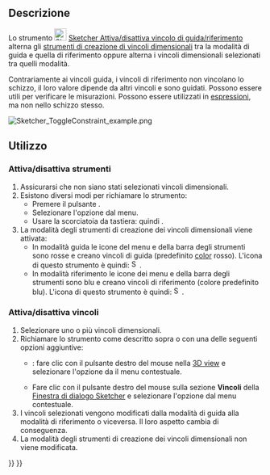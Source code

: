 <languages/>

{{Docnav/it
|[[Sketcher_ConstrainSnellsLaw/it|Rifrazione (Legge di Snell)]]
|[[Sketcher_ToggleActiveConstraint/it|Attiva/disattiva vincolo]]
|[[Sketcher_Workbench/it|Sketcher]]
|IconL=Sketcher_ConstrainSnellsLaw.svg
|IconR=Sketcher_ToggleActiveConstraint.svg
|IconC=Workbench_Sketcher.svg
}}

{{GuiCommand/it
|Name=Sketcher ToggleDrivingConstraint
|Name/it=Sketcher Attiva/disattiva vincolo di guida/riferimento
|Workbenches=[[Sketcher Workbench/it|Sketcher]]
|Shortcut={{KEY|K}} {{KEY|X}}
|Version=0.16
|SeeAlso=[[Sketcher_ToggleActiveConstraint/it|Sketcher Attiva/disattiva vincolo]]
}}

<span id="Description"></span>
==Descrizione==

Lo strumento [[Image:Sketcher ToggleDrivingConstraint.svg|24px]] [[Sketcher_ToggleDrivingConstraint/it|Sketcher Attiva/disattiva vincolo di guida/riferimento]] alterna gli [[Sketcher_Workbench/it#Sketcher_CompDimensionTools|strumenti di creazione di vincoli dimensionali]] tra la modalità di guida e quella di riferimento oppure alterna i vincoli dimensionali selezionati tra quelli modalità.

Contrariamente ai vincoli guida, i vincoli di riferimento non vincolano lo schizzo, il loro valore dipende da altri vincoli e sono guidati. Possono essere utili per verificare le misurazioni. Possono essere utilizzati in [[Expressions/it|espressioni]], ma non nello schizzo stesso.

[[File:Sketcher ToggleConstraint example.png|none]]
{{Caption|Un vincolo guida di distanza orizzontale (50 mm), un vincolo guida di distanza verticale (30 mm) e un vincolo guida di angolo (75°) sono stati impostati per definire il profilo; è stata aggiunta una quota di riferimento sul segmento di linea obliqua per conoscerne la lunghezza (31,0583 mm).}}

<span id="Usage"></span>
==Utilizzo==

<span id="Toggle_tools"></span>
===Attiva/disattiva strumenti===

# Assicurarsi che non siano stati selezionati vincoli dimensionali.
# Esistono diversi modi per richiamare lo strumento:
#* Premere il pulsante {{Button|[[Image:Sketcher_ToggleDrivingConstraint.svg|16px]] [[Sketcher_ToggleDrivingConstraint/it|Attiva/disattiva vincolo di guida/riferimento]]}}.
#* Selezionare l'opzione {{MenuCommand|Schizzo → Vincoli Sketcher → [[Image:Sketcher_ToggleDrivingConstraint.svg|16px]] Attiva/disattiva vincolo di guida/riferimento}} dal menu.
#* Usare la scorciatoia da tastiera: {{KEY|K}} quindi {{KEY|X}}.
# La modalità degli strumenti di creazione dei vincoli dimensionali viene attivata:
#* In modalità guida le icone del menu e della barra degli strumenti sono rosse e creano vincoli di guida (predefinito [[Sketcher_Preferences/it#Appearance|color]] rosso). L'icona di questo strumento è quindi: [[Image:Sketcher_ToggleConstraint.svg|16px]].
#* In modalità riferimento le icone dei menu e della barra degli strumenti sono blu e creano vincoli di riferimento (colore predefinito blu). L'icona di questo strumento è quindi: [[Image:Sketcher_ToggleConstraint_Driven.svg|16px]].

<span id="Toggle_constraints"></span>
===Attiva/disattiva vincoli===

# Selezionare uno o più vincoli dimensionali.
# Richiamare lo strumento come descritto sopra o con una delle seguenti opzioni aggiuntive:
#* {{Version/it|1.0}}: fare clic con il pulsante destro del mouse nella [[3D_view/it|3D view]] e selezionare l'opzione {{MenuCommand|[[Image:Sketcher_ToggleDrivingConstraint.svg|16px]] Attiva/disattiva vincolo di guida/riferimento}} da il menu contestuale.
#* Fare clic con il pulsante destro del mouse sulla sezione '''Vincoli''' della [[Sketcher_Dialog/it|Finestra di dialogo Sketcher]] e selezionare l'opzione {{MenuCommand|Attiva/disattiva da/in riferimento}} dal menu contestuale.
# I vincoli selezionati vengono modificati dalla modalità di guida alla modalità di riferimento o viceversa. Il loro aspetto cambia di conseguenza.
# La modalità degli strumenti di creazione dei vincoli dimensionali non viene modificata.


{{Docnav/it
|[[Sketcher_ConstrainSnellsLaw/it|Rifrazione (Legge di Snell)]]
|[[Sketcher_ToggleActiveConstraint/it|Attiva/disattiva vincolo]]
|[[Sketcher_Workbench/it|Sketcher]]
|IconL=Sketcher_ConstrainSnellsLaw.svg
|IconR=Sketcher_ToggleActiveConstraint.svg
|IconC=Workbench_Sketcher.svg
}}

{{Sketcher_Tools_navi{{#translation:}}}}
{{Userdocnavi{{#translation:}}}}